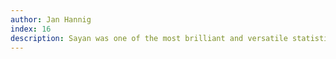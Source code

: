 ```yaml
---
author: Jan Hannig
index: 16
description: Sayan was one of the most brilliant and versatile statistician I knew. It was a pleasure to talk to him about any subject and he always had insightful ideas to add. I will miss him dearly.
---
```

